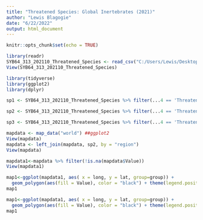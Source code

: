 ```yaml
---
title: "Threatened Species: Global Inertebrates (2021)"
author: "Lewis Blagogie"
date: "6/22/2022"
output: html_document
---
```


```r
knitr::opts_chunk$set(echo = TRUE)

library(readr)
SYB64_313_202110_Threatened_Species <- read_csv("C:/Users/Lewis/Desktop/DATA/clim data/SYB64_313_202110_Threatened Species.csv")
View(SYB64_313_202110_Threatened_Species)

library(tidyverse)
library(ggplot2)
library(dplyr)
```

```r

sp1 <- SYB64_313_202110_Threatened_Species %>% filter(...4 == 'Threatened Species: Vertebrates (number)') %>% dplyr::select(`Threatened species`, ...3, ...4, ...5) %>% rename("region" = `Threatened species`, "Year" = ...3, "Species" = ...4, "Value" = ...5) %>% filter(Year == 2021) %>% mutate(Species = recode(Species, "Threatened Species: Vertebrates (number)" = "vertebrates")) %>% dplyr::select(region, Value, Year) %>% dplyr::select(region, Value) %>% arrange(desc(Value))

```

```r
sp2 <- SYB64_313_202110_Threatened_Species %>% filter(...4 == 'Threatened Species: Invertebrates (number)') %>% dplyr::select(`Threatened species`, ...3, ...4, ...5) %>% rename("region" = `Threatened species`, "Year" = ...3, "Species" = ...4, "Value" = ...5) %>% filter(Year == 2021) %>% mutate(Species = recode(Species, "Threatened Species: Vertebrates (number)" = "Inertebrates")) %>% dplyr::select(region, Value, Year) %>% dplyr::select(region, Value)
```

```r
sp3 <- SYB64_313_202110_Threatened_Species %>% filter(...4 == 'Threatened Species: Plants (number)') %>% dplyr::select(`Threatened species`, ...3, ...4, ...5) %>% rename("region" = `Threatened species`, "Year" = ...3, "Species" = ...4, "Value" = ...5) %>% filter(Year == 2021) %>% mutate(Species = recode(Species, "Threatened Species: Plants (number)" = "Plants")) %>% dplyr::select(region, Value, Year) %>% dplyr::select(region, Value) 
```



```r

mapdata <- map_data("world") ##ggplot2
View(mapdata)
mapdata <- left_join(mapdata, sp2, by = "region")
View(mapdata)

mapdata1<-mapdata %>% filter(!is.na(mapdata$Value))
View(mapdata1)

map1<-ggplot(mapdata1, aes( x = long, y = lat, group=group)) +
  geom_polygon(aes(fill = Value), color = "black") + theme(legend.position = "center")
map1
```


```r

map1<-ggplot(mapdata1, aes( x = long, y = lat, group=group)) +
  geom_polygon(aes(fill = Value), color = "black") + theme(legend.position = "left") + theme_bw()
map1
```